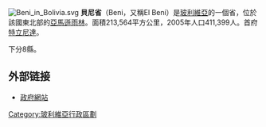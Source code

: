 [[File:Beni_in_Bolivia.svg|thumb]]
'''貝尼省'''（Beni，又稱El Beni）是[[玻利維亞|玻利維亞]]的一個省，位於該國東北部的[[亞馬遜雨林|亞馬遜雨林]]。面積213,564平方公里，2005年人口411,399人。首府[[特立尼達_(玻利維亞)|特立尼達]]。

下分8縣。

== 外部链接 ==
{{commonscat}}
* [http://www.beni.gov.bo 政府網站]{{dead link|date=十月 2017 |bot=InternetArchiveBot }}

{{coord|display=title}}
{{玻利维亚行政区划}}
{{normdaten}}
{{DEFAULTSORT:beni}}
[[Category:玻利維亞行政區劃|Category:玻利維亞行政區劃]]
{{玻利维亚地理小作品}}